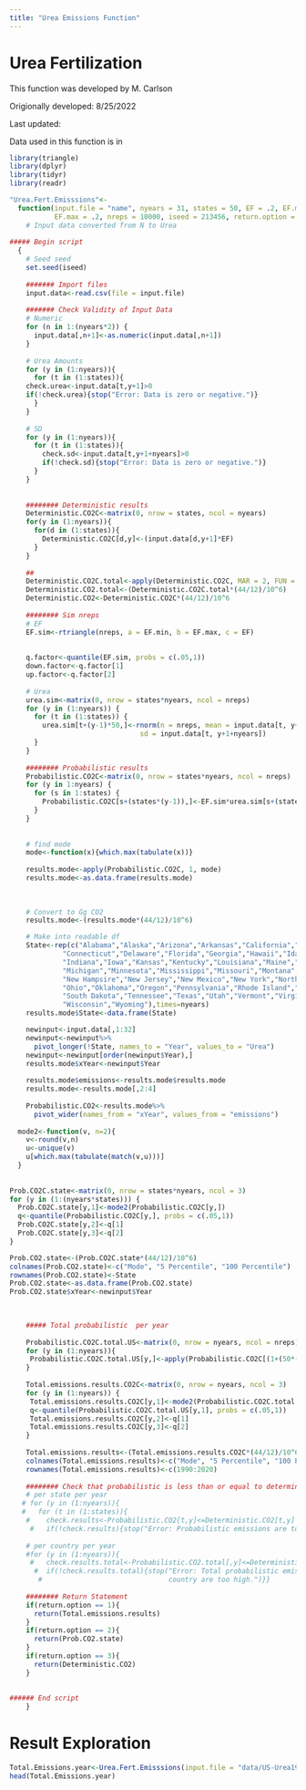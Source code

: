 ```yaml
---
title: "Urea Emissions Function"
---
```


# Urea Fertilization

This function was developed by M. Carlson

Origionally developed: 8/25/2022

Last updated:

Data used in this function is in

```r
library(triangle)
library(dplyr)
library(tidyr)
library(readr)
```

```r
"Urea.Fert.Emisssions"<-
  function(input.file = "name", nyears = 31, states = 50, EF = .2, EF.min = .1,
           EF.max = .2, nreps = 10000, iseed = 213456, return.option = 1)
    # Input data converted from N to Urea
    
##### Begin script
  {
    # Seed seed
    set.seed(iseed)
    
    ####### Import files
    input.data<-read.csv(file = input.file)
    
    ####### Check Validity of Input Data
    # Numeric
    for (n in 1:(nyears*2)) {
      input.data[,n+1]<-as.numeric(input.data[,n+1])
    }
    
    # Urea Amounts
    for (y in (1:nyears)){
      for (t in (1:states)){
    check.urea<-input.data[t,y+1]>0
    if(!check.urea){stop("Error: Data is zero or negative.")}
      }
    }
    
    # SD
    for (y in (1:nyears)){
      for (t in (1:states)){
        check.sd<-input.data[t,y+1+nyears]>0
        if(!check.sd){stop("Error: Data is zero or negative.")}
      }
    }
    
    
    ######## Deterministic results
    Deterministic.CO2C<-matrix(0, nrow = states, ncol = nyears)
    for(y in (1:nyears)){
      for(d in (1:states)){
        Deterministic.CO2C[d,y]<-(input.data[d,y+1]*EF)
      }
    }
    
    ##
    Deterministic.CO2C.total<-apply(Deterministic.CO2C, MAR = 2, FUN = "sum")
    Deterministic.CO2.total<-(Deterministic.CO2C.total*(44/12)/10^6)
    Deterministic.CO2<-Deterministic.CO2C*(44/12)/10^6
      
    ######## Sim nreps 
    # EF
    EF.sim<-rtriangle(nreps, a = EF.min, b = EF.max, c = EF)  
    
    
    q.factor<-quantile(EF.sim, probs = c(.05,1))
    down.factor<-q.factor[1]
    up.factor<-q.factor[2]
    
    # Urea
    urea.sim<-matrix(0, nrow = states*nyears, ncol = nreps)
    for (y in (1:nyears)) {
      for (t in (1:states)) {
        urea.sim[t+(y-1)*50,]<-rnorm(n = nreps, mean = input.data[t, y+1], 
                                sd = input.data[t, y+1+nyears])
      }
    }
    
    ######## Probabilistic results
    Probabilistic.CO2C<-matrix(0, nrow = states*nyears, ncol = nreps)
    for (y in 1:nyears) {
      for (s in 1:states) {
        Probabilistic.CO2C[s+(states*(y-1)),]<-EF.sim*urea.sim[s+(states*(y-1)),]
      }
    }
    
    
    # find mode
    mode<-function(x){which.max(tabulate(x))}
  
    results.mode<-apply(Probabilistic.CO2C, 1, mode)
    results.mode<-as.data.frame(results.mode)
    
    
    
    # Convert to Gg CO2
    results.mode<-(results.mode*(44/12)/10^6)

    # Make into readable df
    State<-rep(c("Alabama","Alaska","Arizona","Arkansas","California","Colorado",
             "Connecticut","Delaware","Florida","Georgia","Hawaii","Idaho","Illinois",
             "Indiana","Iowa","Kansas","Kentucky","Louisiana","Maine","Maryland","Massachusetts",
             "Michigan","Minnesota","Mississippi","Missouri","Montana","Nebraska","Nevada",
             "New Hampsire","New Jersey","New Mexico","New York","North Carolina","North Dakota",
             "Ohio","Oklahoma","Oregon","Pennsylvania","Rhode Island","South Carolina",
             "South Dakota","Tennessee","Texas","Utah","Vermont","Virginia","Washington","West Virginia",
             "Wisconsin","Wyoming"),times=nyears)
    results.mode$State<-data.frame(State)

    newinput<-input.data[,1:32]
    newinput<-newinput%>%
      pivot_longer(!State, names_to = "Year", values_to = "Urea")
    newinput<-newinput[order(newinput$Year),]
    results.mode$xYear<-newinput$Year
    
    results.mode$emissions<-results.mode$results.mode
    results.mode<-results.mode[,2:4]
    
    Probabilistic.CO2<-results.mode%>%
      pivot_wider(names_from = "xYear", values_from = "emissions")
    
  mode2<-function(v, n=2){
    v<-round(v,n)
    u<-unique(v)
    u[which.max(tabulate(match(v,u)))]
  }
    
    
Prob.CO2C.state<-matrix(0, nrow = states*nyears, ncol = 3)
for (y in (1:(nyears*states))) {
  Prob.CO2C.state[y,1]<-mode2(Probabilistic.CO2C[y,])
  q<-quantile(Probabilistic.CO2C[y,], probs = c(.05,1))
  Prob.CO2C.state[y,2]<-q[1]
  Prob.CO2C.state[y,3]<-q[2]
}

Prob.CO2.state<-(Prob.CO2C.state*(44/12)/10^6)
colnames(Prob.CO2.state)<-c("Mode", "5 Percentile", "100 Percentile")
rownames(Prob.CO2.state)<-State
Prob.CO2.state<-as.data.frame(Prob.CO2.state)
Prob.CO2.state$xYear<-newinput$Year

  
  
    ##### Total probabilistic  per year
    
    Probabilistic.CO2C.total.US<-matrix(0, nrow = nyears, ncol = nreps)
    for (y in (1:nyears)){
     Probabilistic.CO2C.total.US[y,]<-apply(Probabilistic.CO2C[(1+(50*(y-1))):(50+(50*(y-1))),], MARG = 2, FUN = "sum")
    }
    
    Total.emissions.results.CO2C<-matrix(0, nrow = nyears, ncol = 3)
    for (y in (1:nyears)) {
     Total.emissions.results.CO2C[y,1]<-mode2(Probabilistic.CO2C.total.US[y,1]) 
     q<-quantile(Probabilistic.CO2C.total.US[y,1], probs = c(.05,1))
     Total.emissions.results.CO2C[y,2]<-q[1]
     Total.emissions.results.CO2C[y,3]<-q[2]
    }
    
    Total.emissions.results<-(Total.emissions.results.CO2C*(44/12)/10^6)
    colnames(Total.emissions.results)<-c("Mode", "5 Percentile", "100 Percentile")
    rownames(Total.emissions.results)<-c(1990:2020)
    
    ######## Check that probabilistic is less than or equal to deterministic
    # per state per year
   # for (y in (1:nyears)){
   #   for (t in (1:states)){
    #    check.results<-Probabilistic.CO2[t,y]<=Deterministic.CO2[t,y]
     #   if(!check.results){stop("Error: Probabilistic emissions are too high.")}}}
    
    # per country per year
    #for (y in (1:nyears)){
     #   check.results.total<-Probabilistic.CO2.total[,y]<=Deterministic.CO2.total[,y]
      #  if(!check.results.total){stop("Error: Total probabilistic emissions for the 
       #                               country are too high.")}}
    
    ######## Return Statement
    if(return.option == 1){
      return(Total.emissions.results)
    }
    if(return.option == 2){
      return(Prob.CO2.state)
    }
    if(return.option == 3){
      return(Deterministic.CO2)
    }
    
    
###### End script
    }
```

# Result Exploration

```r
Total.Emissions.year<-Urea.Fert.Emisssions(input.file = "data/US-Urea1990-2020.csv", return.option = 1)
head(Total.Emissions.year)

```
